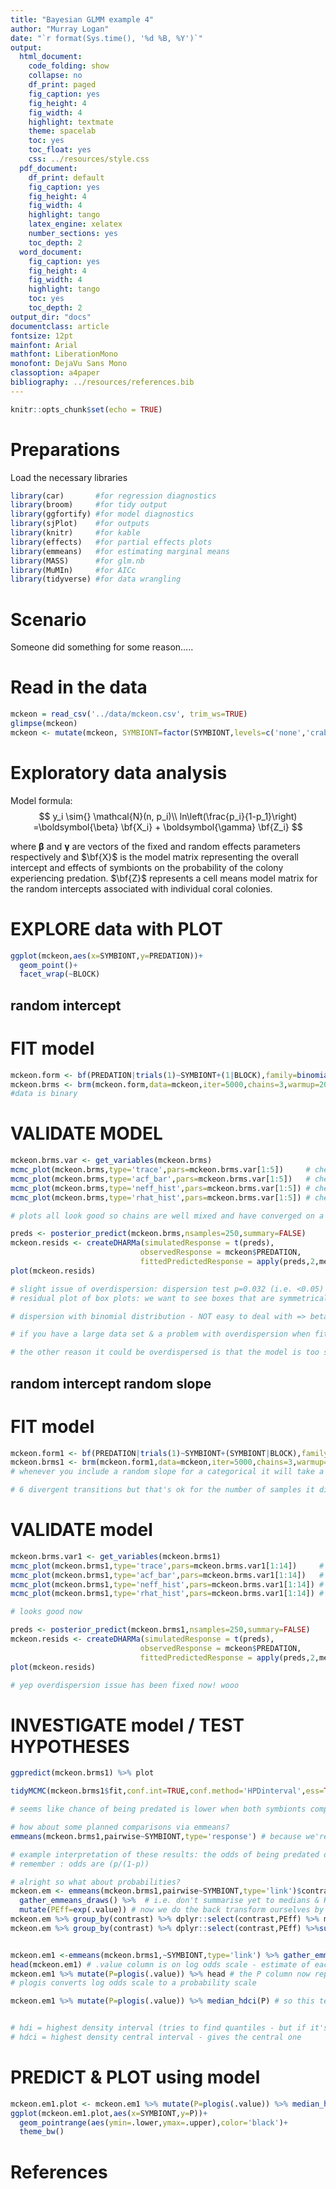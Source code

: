 ```yaml
---
title: "Bayesian GLMM example 4"
author: "Murray Logan"
date: "`r format(Sys.time(), '%d %B, %Y')`"
output:
  html_document:
    code_folding: show
    collapse: no
    df_print: paged
    fig_caption: yes
    fig_height: 4
    fig_width: 4
    highlight: textmate
    theme: spacelab
    toc: yes
    toc_float: yes
    css: ../resources/style.css
  pdf_document:
    df_print: default
    fig_caption: yes
    fig_height: 4
    fig_width: 4
    highlight: tango
    latex_engine: xelatex
    number_sections: yes
    toc_depth: 2
  word_document:
    fig_caption: yes
    fig_height: 4
    fig_width: 4
    highlight: tango
    toc: yes
    toc_depth: 2
output_dir: "docs"
documentclass: article
fontsize: 12pt
mainfont: Arial
mathfont: LiberationMono
monofont: DejaVu Sans Mono
classoption: a4paper
bibliography: ../resources/references.bib
---
```


```r
knitr::opts_chunk$set(echo = TRUE)
```

# Preparations

Load the necessary libraries

```r
library(car)       #for regression diagnostics
library(broom)     #for tidy output
library(ggfortify) #for model diagnostics
library(sjPlot)    #for outputs
library(knitr)     #for kable
library(effects)   #for partial effects plots
library(emmeans)   #for estimating marginal means
library(MASS)      #for glm.nb
library(MuMIn)     #for AICc
library(tidyverse) #for data wrangling
```

# Scenario

Someone did something for some reason.....

# Read in the data

```r
mckeon = read_csv('../data/mckeon.csv', trim_ws=TRUE)
glimpse(mckeon)
mckeon <- mutate(mckeon, SYMBIONT=factor(SYMBIONT,levels=c('none','crabs','shrimp','both')),BLOCK=factor(BLOCK))
```


# Exploratory data analysis

Model formula:
$$
y_i \sim{} \mathcal{N}(n, p_i)\\
ln\left(\frac{p_i}{1-p_1}\right) =\boldsymbol{\beta} \bf{X_i} + \boldsymbol{\gamma} \bf{Z_i}
$$

where $\boldsymbol{\beta}$ and $\boldsymbol{\gamma}$ are vectors of the fixed and random effects parameters respectively 
and $\bf{X}$ is the model matrix representing the overall intercept and effects of symbionts on the probability of the colony experiencing predation.
$\bf{Z}$ represents a cell means model matrix for the random intercepts associated with individual coral colonies.

# EXPLORE data with PLOT
```r
ggplot(mckeon,aes(x=SYMBIONT,y=PREDATION))+
  geom_point()+
  facet_wrap(~BLOCK)
```
## random intercept
# FIT model
```r
mckeon.form <- bf(PREDATION|trials(1)~SYMBIONT+(1|BLOCK),family=binomial(link='logit'))
mckeon.brms <- brm(mckeon.form,data=mckeon,iter=5000,chains=3,warmup=2000,thin=5,refresh=0)
#data is binary
```

# VALIDATE MODEL
```r
mckeon.brms.var <- get_variables(mckeon.brms)
mcmc_plot(mckeon.brms,type='trace',pars=mckeon.brms.var[1:5])     # check trace plots
mcmc_plot(mckeon.brms,type='acf_bar',pars=mckeon.brms.var[1:5])   # check autocorrelation
mcmc_plot(mckeon.brms,type='neff_hist',pars=mckeon.brms.var[1:5]) # check effective samples
mcmc_plot(mckeon.brms,type='rhat_hist',pars=mckeon.brms.var[1:5]) # check chain convergence

# plots all look good so chains are well mixed and have converged on a stable posterior
```
```r
preds <- posterior_predict(mckeon.brms,nsamples=250,summary=FALSE)
mckeon.resids <- createDHARMa(simulatedResponse = t(preds),
                             observedResponse = mckeon$PREDATION,
                             fittedPredictedResponse = apply(preds,2,median))
plot(mckeon.resids)

# slight issue of overdispersion: dispersion test p=0.032 (i.e. <0.05)
# residual plot of box plots: we want to see boxes that are symmetrical around the middle

# dispersion with binomial distribution - NOT easy to deal with => beta binomial (mixture) is able to model the variance rather than assume it, however because it does rely on the beta part it requires more data - with this dataset it's probably not big enough to fit a model using beta binomial

# if you have a large data set & a problem with overdispersion when fitting a binomial, you should try a beta binomial

# the other reason it could be overdispersed is that the model is too simple - so perhaps try a random intercept random slope model
```
## random intercept random slope
# FIT model
```r
mckeon.form1 <- bf(PREDATION|trials(1)~SYMBIONT+(SYMBIONT|BLOCK),family=binomial(link='logit'))
mckeon.brms1 <- brm(mckeon.form1,data=mckeon,iter=5000,chains=3,warmup=2000,thin=10,refresh=0,control=list(adapt_delta=0.99))
# whenever you include a random slope for a categorical it will take a lot longer to run

# 6 divergent transitions but that's ok for the number of samples it did
```
# VALIDATE model
```r
mckeon.brms.var1 <- get_variables(mckeon.brms1)
mcmc_plot(mckeon.brms1,type='trace',pars=mckeon.brms.var1[1:14])     # check trace plots
mcmc_plot(mckeon.brms1,type='acf_bar',pars=mckeon.brms.var1[1:14])   # check autocorrelation
mcmc_plot(mckeon.brms1,type='neff_hist',pars=mckeon.brms.var1[1:14]) # check effective samples
mcmc_plot(mckeon.brms1,type='rhat_hist',pars=mckeon.brms.var1[1:14]) # check chain convergence

# looks good now
```

```r
preds <- posterior_predict(mckeon.brms1,nsamples=250,summary=FALSE)
mckeon.resids <- createDHARMa(simulatedResponse = t(preds),
                             observedResponse = mckeon$PREDATION,
                             fittedPredictedResponse = apply(preds,2,median))
plot(mckeon.resids)

# yep overdispersion issue has been fixed now! wooo
```


# INVESTIGATE model / TEST HYPOTHESES
```r
ggpredict(mckeon.brms1) %>% plot
```
```r
tidyMCMC(mckeon.brms1$fit,conf.int=TRUE,conf.method='HPDinterval',ess=TRUE,rhat=TRUE)

# seems like chance of being predated is lower when both symbionts compared to none
```
```r
# how about some planned comparisons via emmeans?
emmeans(mckeon.brms1,pairwise~SYMBIONT,type='response') # because we're on a log odds scale we need to convert back to response scale 

# example interpretation of these results: the odds of being predated on are 21 times higher for none group than crab group
# remember : odds are (p/(1-p))
```

```r
# alright so what about probabilities?
mckeon.em <- emmeans(mckeon.brms1,pairwise~SYMBIONT,type='link')$contrasts %>% 
  gather_emmeans_draws() %>%  # i.e. don't summarise yet to medians & HPDs
  mutate(PEff=exp(.value)) # now we do the back transform ourselves by adding a new variable PEff (the backtransformed results)
mckeon.em %>% group_by(contrast) %>% dplyr::select(contrast,PEff) %>% median_hdi
mckeon.em %>% group_by(contrast) %>% dplyr::select(contrast,PEff) %>%summarise(P=sum(PEff>1)/n())


mckeon.em1 <-emmeans(mckeon.brms1,~SYMBIONT,type='link') %>% gather_emmeans_draws()
head(mckeon.em1) # .value column is on log odds scale - estimate of each mean 
mckeon.em1 %>% mutate(P=plogis(.value)) %>% head # the P column now represents probabilities (P(predation))
# plogis converts log odds scale to a probability scale

mckeon.em1 %>% mutate(P=plogis(.value)) %>% median_hdci(P) # so this tells us the probabilities of being predated on for each symbiont


# hdi = highest density interval (tries to find quantiles - but if it's bimodal - will give two difference confidence ribbons)
# hdci = highest density central interval - gives the central one
```


# PREDICT & PLOT using model
```r
mckeon.em1.plot <- mckeon.em1 %>% mutate(P=plogis(.value)) %>% median_hdci(P)
ggplot(mckeon.em1.plot,aes(x=SYMBIONT,y=P))+
  geom_pointrange(aes(ymin=.lower,ymax=.upper),color='black')+
  theme_bw()
```
# References
